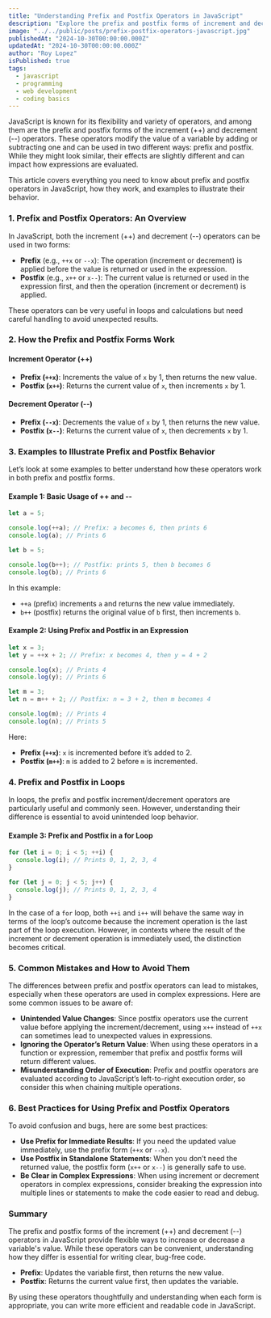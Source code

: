 ```yaml
---
title: "Understanding Prefix and Postfix Operators in JavaScript"
description: "Explore the prefix and postfix forms of increment and decrement operators in JavaScript, their differences, and how to use them effectively in expressions and loops."
image: "../../public/posts/prefix-postfix-operators-javascript.jpg"
publishedAt: "2024-10-30T00:00:00.000Z"
updatedAt: "2024-10-30T00:00:00.000Z"
author: "Roy Lopez"
isPublished: true
tags:
  - javascript
  - programming
  - web development
  - coding basics
---
```


JavaScript is known for its flexibility and variety of operators, and among them are the prefix and postfix forms of the increment (++) and decrement (--) operators. These operators modify the value of a variable by adding or subtracting one and can be used in two different ways: prefix and postfix. While they might look similar, their effects are slightly different and can impact how expressions are evaluated.

This article covers everything you need to know about prefix and postfix operators in JavaScript, how they work, and examples to illustrate their behavior.

### 1. Prefix and Postfix Operators: An Overview

In JavaScript, both the increment (++) and decrement (--) operators can be used in two forms:

- **Prefix** (e.g., `++x` or `--x`): The operation (increment or decrement) is applied before the value is returned or used in the expression.
- **Postfix** (e.g., `x++` or `x--`): The current value is returned or used in the expression first, and then the operation (increment or decrement) is applied.

These operators can be very useful in loops and calculations but need careful handling to avoid unexpected results.

### 2. How the Prefix and Postfix Forms Work

#### Increment Operator (++)

- **Prefix (`++x`)**: Increments the value of `x` by 1, then returns the new value.
- **Postfix (`x++`)**: Returns the current value of `x`, then increments `x` by 1.

#### Decrement Operator (--)

- **Prefix (`--x`)**: Decrements the value of `x` by 1, then returns the new value.
- **Postfix (`x--`)**: Returns the current value of `x`, then decrements `x` by 1.

### 3. Examples to Illustrate Prefix and Postfix Behavior

Let’s look at some examples to better understand how these operators work in both prefix and postfix forms.

#### Example 1: Basic Usage of ++ and --

```javascript
let a = 5;

console.log(++a); // Prefix: a becomes 6, then prints 6
console.log(a); // Prints 6

let b = 5;

console.log(b++); // Postfix: prints 5, then b becomes 6
console.log(b); // Prints 6
```

In this example:

- `++a` (prefix) increments `a` and returns the new value immediately.
- `b++` (postfix) returns the original value of `b` first, then increments `b`.

#### Example 2: Using Prefix and Postfix in an Expression

```javascript
let x = 3;
let y = ++x + 2; // Prefix: x becomes 4, then y = 4 + 2

console.log(x); // Prints 4
console.log(y); // Prints 6

let m = 3;
let n = m++ + 2; // Postfix: n = 3 + 2, then m becomes 4

console.log(m); // Prints 4
console.log(n); // Prints 5
```

Here:

- **Prefix (`++x`)**: `x` is incremented before it’s added to 2.
- **Postfix (`m++`)**: `m` is added to 2 before `m` is incremented.

### 4. Prefix and Postfix in Loops

In loops, the prefix and postfix increment/decrement operators are particularly useful and commonly seen. However, understanding their difference is essential to avoid unintended loop behavior.

#### Example 3: Prefix and Postfix in a for Loop

```javascript
for (let i = 0; i < 5; ++i) {
  console.log(i); // Prints 0, 1, 2, 3, 4
}

for (let j = 0; j < 5; j++) {
  console.log(j); // Prints 0, 1, 2, 3, 4
}
```

In the case of a `for` loop, both `++i` and `i++` will behave the same way in terms of the loop’s outcome because the increment operation is the last part of the loop execution. However, in contexts where the result of the increment or decrement operation is immediately used, the distinction becomes critical.

### 5. Common Mistakes and How to Avoid Them

The differences between prefix and postfix operators can lead to mistakes, especially when these operators are used in complex expressions. Here are some common issues to be aware of:

- **Unintended Value Changes**: Since postfix operators use the current value before applying the increment/decrement, using `x++` instead of `++x` can sometimes lead to unexpected values in expressions.
- **Ignoring the Operator’s Return Value**: When using these operators in a function or expression, remember that prefix and postfix forms will return different values.
- **Misunderstanding Order of Execution**: Prefix and postfix operators are evaluated according to JavaScript’s left-to-right execution order, so consider this when chaining multiple operations.

### 6. Best Practices for Using Prefix and Postfix Operators

To avoid confusion and bugs, here are some best practices:

- **Use Prefix for Immediate Results**: If you need the updated value immediately, use the prefix form (`++x` or `--x`).
- **Use Postfix in Standalone Statements**: When you don’t need the returned value, the postfix form (`x++` or `x--`) is generally safe to use.
- **Be Clear in Complex Expressions**: When using increment or decrement operators in complex expressions, consider breaking the expression into multiple lines or statements to make the code easier to read and debug.

### Summary

The prefix and postfix forms of the increment (++) and decrement (--) operators in JavaScript provide flexible ways to increase or decrease a variable's value. While these operators can be convenient, understanding how they differ is essential for writing clear, bug-free code.

- **Prefix**: Updates the variable first, then returns the new value.
- **Postfix**: Returns the current value first, then updates the variable.

By using these operators thoughtfully and understanding when each form is appropriate, you can write more efficient and readable code in JavaScript.
